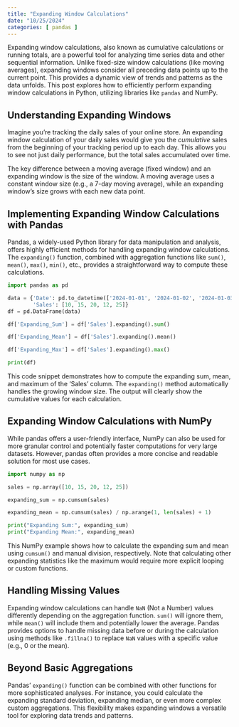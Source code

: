 ```yaml
---
title: "Expanding Window Calculations"
date: "10/25/2024"
categories: [ pandas ]
---
```



Expanding window calculations, also known as cumulative calculations or running totals, are a powerful tool for analyzing time series data and other sequential information.  Unlike fixed-size window calculations (like moving averages), expanding windows consider all preceding data points up to the current point. This provides a dynamic view of trends and patterns as the data unfolds.  This post explores how to efficiently perform expanding window calculations in Python, utilizing libraries like `pandas` and NumPy.


## Understanding Expanding Windows

Imagine you're tracking the daily sales of your online store. An expanding window calculation of your daily sales would give you the *cumulative* sales from the beginning of your tracking period up to each day.  This allows you to see not just daily performance, but the total sales accumulated over time.

The key difference between a moving average (fixed window) and an expanding window is the size of the window. A moving average uses a constant window size (e.g., a 7-day moving average), while an expanding window's size grows with each new data point.


## Implementing Expanding Window Calculations with Pandas

Pandas, a widely-used Python library for data manipulation and analysis, offers highly efficient methods for handling expanding window calculations. The `expanding()` function, combined with aggregation functions like `sum()`, `mean()`, `max()`, `min()`, etc., provides a straightforward way to compute these calculations.


```python
import pandas as pd

data = {'Date': pd.to_datetime(['2024-01-01', '2024-01-02', '2024-01-03', '2024-01-04', '2024-01-05']),
        'Sales': [10, 15, 20, 12, 25]}
df = pd.DataFrame(data)

df['Expanding_Sum'] = df['Sales'].expanding().sum()

df['Expanding_Mean'] = df['Sales'].expanding().mean()

df['Expanding_Max'] = df['Sales'].expanding().max()

print(df)
```

This code snippet demonstrates how to compute the expanding sum, mean, and maximum of the 'Sales' column. The `expanding()` method automatically handles the growing window size.  The output will clearly show the cumulative values for each calculation.


##  Expanding Window Calculations with NumPy

While pandas offers a user-friendly interface, NumPy can also be used for more granular control and potentially faster computations for very large datasets.  However,  pandas often provides a more concise and readable solution for most use cases.


```python
import numpy as np

sales = np.array([10, 15, 20, 12, 25])

expanding_sum = np.cumsum(sales)

expanding_mean = np.cumsum(sales) / np.arange(1, len(sales) + 1)

print("Expanding Sum:", expanding_sum)
print("Expanding Mean:", expanding_mean)

```

This NumPy example shows how to calculate the expanding sum and mean using `cumsum()` and manual division, respectively.  Note that calculating other expanding statistics like the maximum would require more explicit looping or custom functions.


##  Handling Missing Values

Expanding window calculations can handle `NaN` (Not a Number) values differently depending on the aggregation function.  `sum()` will ignore them, while `mean()` will include them and potentially lower the average.  Pandas provides options to handle missing data before or during the calculation using methods like `.fillna()` to replace `NaN` values with a specific value (e.g., 0 or the mean).


##  Beyond Basic Aggregations

Pandas' `expanding()` function can be combined with other functions for more sophisticated analyses.  For instance, you could calculate the expanding standard deviation, expanding median, or even more complex custom aggregations.  This flexibility makes expanding windows a versatile tool for exploring data trends and patterns.

